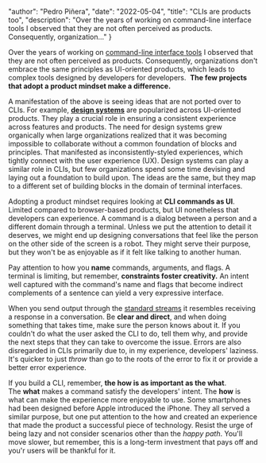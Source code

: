 
  "author": "Pedro Piñera",
  "date": "2022-05-04",
  "title": "CLIs are products too",
  "description": "Over the years of working on command-line interface tools I observed that they are not often perceived as products. Consequently, organization..."
}




Over the years of working on [command-line interface tools](https://en.wikipedia.org/wiki/Command-line_interface) I observed that they are not often perceived as products. Consequently, organizations don't embrace the same principles as UI-oriented products, which leads to complex tools designed by developers for developers.  **The few projects that adopt a product mindset make a difference.**

A manifestation of the above is seeing ideas that are not ported over to CLIs. For example, **[design systems](https://en.wikipedia.org/wiki/Design_system)** are popularized across UI-oriented products. They play a crucial role in ensuring a consistent experience across features and products. The need for design systems grew organically when large organizations realized that it was becoming impossible to collaborate without a common foundation of blocks and principles. That manifested as inconsistently-styled experiences, which tightly connect with the user experience (UX). Design systems can play a similar role in CLIs, but few organizations spend some time devising and laying out a foundation to build upon. The ideas are the same, but they map to a different set of building blocks in the domain of terminal interfaces.

Adopting a product mindset requires looking at **CLI commands as UI**. Limited compared to browser-based products, but UI nonetheless that developers can experience. A command is a dialog between a person and a different domain through a terminal. Unless we put the attention to detail it deserves, we might end up designing conversations that feel like the person on the other side of the screen is a robot. They might serve their purpose, but they won't be as enjoyable as if it felt like talking to another human.

Pay attention to how you **name** commands, arguments, and flags. A terminal is limiting, but remember, **constraints foster creativity.** An intent well captured with the command's name and flags that become indirect complements of a sentence can yield a very expressive interface.

When you send output through the [standard streams](https://en.wikipedia.org/wiki/Standard_streams) it resembles receiving a response in a conversation. Be **clear and direct**, and when doing something that takes time, make sure the person knows about it. If you couldn't do what the user asked the CLI to do, tell them why, and provide the next steps that they can take to overcome the issue. Errors are also disregarded in CLIs primarily due to, in my experience, developers' laziness. It's quicker to just *throw* than go to the roots of the error to fix it or provide a better error experience.

If you build a CLI, remember, **the how is as important as the what**. The **what** makes a command satisfy the developers' intent. The **how** is what can make the experience more enjoyable to use. Some smartphones had been designed before Apple introduced the iPhone. They all served a similar purpose, but one put attention to the how and created an experience that made the product a successful piece of technology. Resist the urge of being lazy and not consider scenarios other than the *happy path*. You'll move slower, but remember, this is a long-term investment that pays off and you'r users will be thankful for it.
    
